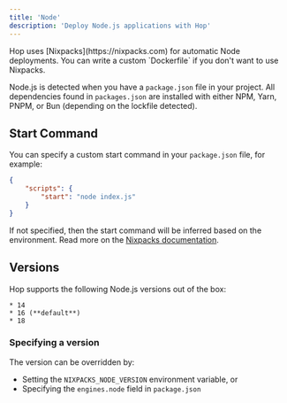 ```yaml
---
title: 'Node'
description: 'Deploy Node.js applications with Hop'
---
```


<Note>
	Hop uses [Nixpacks](https://nixpacks.com) for automatic Node deployments. You
	can write a custom `Dockerfile` if you don't want to use Nixpacks.
</Note>

Node.js is detected when you have a `package.json` file in your project. All dependencies found in `packages.json` are installed with either NPM, Yarn, PNPM, or Bun (depending on the lockfile detected).

## Start Command

You can specify a custom start command in your `package.json` file, for example:

```json package.json
{
	"scripts": {
		"start": "node index.js"
	}
}
```

If not specified, then the start command will be inferred based on the environment. Read more on the [Nixpacks documentation](https://nixpacks.com/docs/providers/node).

## Versions

Hop supports the following Node.js versions out of the box:

    * 14
    * 16 (**default**)
    * 18

### Specifying a version

The version can be overridden by:

- Setting the `NIXPACKS_NODE_VERSION` environment variable, or
- Specifying the `engines.node` field in `package.json`
